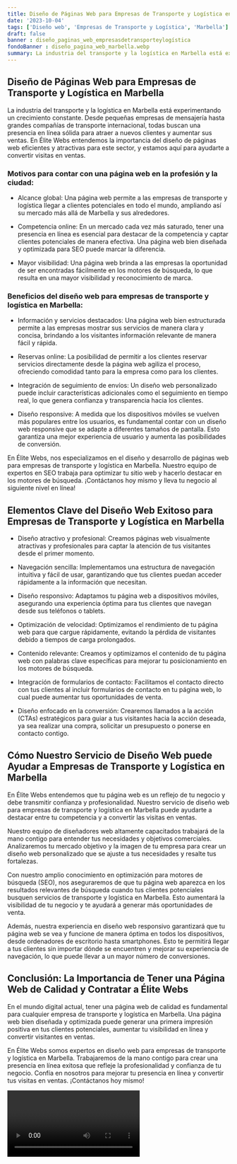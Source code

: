 ```yaml
---
title: Diseño de Páginas Web para Empresas de Transporte y Logística en Marbella
date: '2023-10-04'
tags: ['Diseño web', 'Empresas de Transporte y Logística', 'Marbella']
draft: false
banner : diseño_paginas_web_empresasdetransporteylogística
fondoBanner : diseño_pagina_web_marbella.webp
summary: La industria del transporte y la logística en Marbella está experimentando un crecimiento constante. Desde pequeñas empresas de mensajería hasta grandes compañías de transporte internacional, todas buscan una presencia en línea sólida para atraer a nuevos clientes y aumentar sus ventas. En Élite Webs entendemos la importancia del diseño de páginas web eficientes y atractivas para este sector, y estamos aquí para ayudarte a convertir visitas en ventas.
---
```


## Diseño de Páginas Web para Empresas de Transporte y Logística en Marbella

La industria del transporte y la logística en Marbella está experimentando un crecimiento constante. Desde pequeñas empresas de mensajería hasta grandes compañías de transporte internacional, todas buscan una presencia en línea sólida para atraer a nuevos clientes y aumentar sus ventas. En Élite Webs entendemos la importancia del diseño de páginas web eficientes y atractivas para este sector, y estamos aquí para ayudarte a convertir visitas en ventas.

### Motivos para contar con una página web en la profesión y la ciudad:

- Alcance global: Una página web permite a las empresas de transporte y logística llegar a clientes potenciales en todo el mundo, ampliando así su mercado más allá de Marbella y sus alrededores.

- Competencia online: En un mercado cada vez más saturado, tener una presencia en línea es esencial para destacar de la competencia y captar clientes potenciales de manera efectiva. Una página web bien diseñada y optimizada para SEO puede marcar la diferencia.

- Mayor visibilidad: Una página web brinda a las empresas la oportunidad de ser encontradas fácilmente en los motores de búsqueda, lo que resulta en una mayor visibilidad y reconocimiento de marca.

### Beneficios del diseño web para empresas de transporte y logística en Marbella:

- Información y servicios destacados: Una página web bien estructurada permite a las empresas mostrar sus servicios de manera clara y concisa, brindando a los visitantes información relevante de manera fácil y rápida.

- Reservas online: La posibilidad de permitir a los clientes reservar servicios directamente desde la página web agiliza el proceso, ofreciendo comodidad tanto para la empresa como para los clientes.

- Integración de seguimiento de envíos: Un diseño web personalizado puede incluir características adicionales como el seguimiento en tiempo real, lo que genera confianza y transparencia hacia los clientes.

- Diseño responsive: A medida que los dispositivos móviles se vuelven más populares entre los usuarios, es fundamental contar con un diseño web responsive que se adapte a diferentes tamaños de pantalla. Esto garantiza una mejor experiencia de usuario y aumenta las posibilidades de conversión.

En Élite Webs, nos especializamos en el diseño y desarrollo de páginas web para empresas de transporte y logística en Marbella. Nuestro equipo de expertos en SEO trabaja para optimizar tu sitio web y hacerlo destacar en los motores de búsqueda. ¡Contáctanos hoy mismo y lleva tu negocio al siguiente nivel en línea!

<GifSeo />

<Cta />

## Elementos Clave del Diseño Web Exitoso para Empresas de Transporte y Logística en Marbella

- Diseño atractivo y profesional: Creamos páginas web visualmente atractivas y profesionales para captar la atención de tus visitantes desde el primer momento.

- Navegación sencilla: Implementamos una estructura de navegación intuitiva y fácil de usar, garantizando que tus clientes puedan acceder rápidamente a la información que necesitan.

- Diseño responsivo: Adaptamos tu página web a dispositivos móviles, asegurando una experiencia óptima para tus clientes que navegan desde sus teléfonos o tablets.

- Optimización de velocidad: Optimizamos el rendimiento de tu página web para que cargue rápidamente, evitando la pérdida de visitantes debido a tiempos de carga prolongados.

- Contenido relevante: Creamos y optimizamos el contenido de tu página web con palabras clave específicas para mejorar tu posicionamiento en los motores de búsqueda.

- Integración de formularios de contacto: Facilitamos el contacto directo con tus clientes al incluir formularios de contacto en tu página web, lo cual puede aumentar tus oportunidades de venta.

- Diseño enfocado en la conversión: Crearemos llamados a la acción (CTAs) estratégicos para guiar a tus visitantes hacia la acción deseada, ya sea realizar una compra, solicitar un presupuesto o ponerse en contacto contigo.

## Cómo Nuestro Servicio de Diseño Web puede Ayudar a Empresas de Transporte y Logística en Marbella

En Élite Webs entendemos que tu página web es un reflejo de tu negocio y debe transmitir confianza y profesionalidad. Nuestro servicio de diseño web para empresas de transporte y logística en Marbella puede ayudarte a destacar entre tu competencia y a convertir las visitas en ventas.

Nuestro equipo de diseñadores web altamente capacitados trabajará de la mano contigo para entender tus necesidades y objetivos comerciales. Analizaremos tu mercado objetivo y la imagen de tu empresa para crear un diseño web personalizado que se ajuste a tus necesidades y resalte tus fortalezas.

Con nuestro amplio conocimiento en optimización para motores de búsqueda (SEO), nos aseguraremos de que tu página web aparezca en los resultados relevantes de búsqueda cuando tus clientes potenciales busquen servicios de transporte y logística en Marbella. Esto aumentará la visibilidad de tu negocio y te ayudará a generar más oportunidades de venta.

Además, nuestra experiencia en diseño web responsivo garantizará que tu página web se vea y funcione de manera óptima en todos los dispositivos, desde ordenadores de escritorio hasta smartphones. Esto te permitirá llegar a tus clientes sin importar dónde se encuentren y mejorar su experiencia de navegación, lo que puede llevar a un mayor número de conversiones.

## Conclusión: La Importancia de Tener una Página Web de Calidad y Contratar a Élite Webs

En el mundo digital actual, tener una página web de calidad es fundamental para cualquier empresa de transporte y logística en Marbella. Una página web bien diseñada y optimizada puede generar una primera impresión positiva en tus clientes potenciales, aumentar tu visibilidad en línea y convertir visitantes en ventas.

En Élite Webs somos expertos en diseño web para empresas de transporte y logística en Marbella. Trabajaremos de la mano contigo para crear una presencia en línea exitosa que refleje la profesionalidad y confianza de tu negocio. Confía en nosotros para mejorar tu presencia en línea y convertir tus visitas en ventas. ¡Contáctanos hoy mismo!

<Video />

<CtaBot job='Empresas de Transporte y Logística' city='Marbella'/>

<Gmaps query='Marbella+españa+maps' />